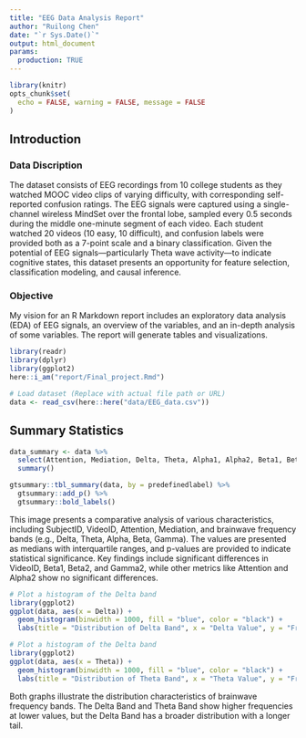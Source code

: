 ```yaml
---
title: "EEG Data Analysis Report"
author: "Ruilong Chen"
date: "`r Sys.Date()`"
output: html_document
params:
  production: TRUE
---
```


```r
library(knitr)
opts_chunk$set(
  echo = FALSE, warning = FALSE, message = FALSE
)
```

## Introduction

### Data Discription
The dataset consists of EEG recordings from 10 college students as they watched MOOC video clips of varying difficulty, with corresponding self-reported confusion ratings. The EEG signals were captured using a single-channel wireless MindSet over the frontal lobe, sampled every 0.5 seconds during the middle one-minute segment of each video. Each student watched 20 videos (10 easy, 10 difficult), and confusion labels were provided both as a 7-point scale and a binary classification. Given the potential of EEG signals—particularly Theta wave activity—to indicate cognitive states, this dataset presents an opportunity for feature selection, classification modeling, and causal inference. 

### Objective
My vision for an R Markdown report includes an exploratory data analysis (EDA) of EEG signals, an overview of the variables, and an in-depth analysis of some variables. The report will generate tables and visualizations.


```r
library(readr)
library(dplyr)
library(ggplot2)
here::i_am("report/Final_project.Rmd")

# Load dataset (Replace with actual file path or URL)
data <- read_csv(here::here("data/EEG_data.csv"))
```

## Summary Statistics


```r
data_summary <- data %>% 
  select(Attention, Mediation, Delta, Theta, Alpha1, Alpha2, Beta1, Beta2, Gamma1, Gamma2) %>% 
  summary()

gtsummary::tbl_summary(data, by = predefinedlabel) %>%
  gtsummary::add_p() %>%
  gtsummary::bold_labels()
```
This image presents a comparative analysis of various characteristics, including SubjectID, VideoID, Attention, Mediation, and brainwave frequency bands (e.g., Delta, Theta, Alpha, Beta, Gamma). The values are presented as medians with interquartile ranges, and p-values are provided to indicate statistical significance. Key findings include significant differences in VideoID, Beta1, Beta2, and Gamma2, while other metrics like Attention and Alpha2 show no significant differences.

```r
# Plot a histogram of the Delta band
library(ggplot2)
ggplot(data, aes(x = Delta)) + 
  geom_histogram(binwidth = 1000, fill = "blue", color = "black") +
  labs(title = "Distribution of Delta Band", x = "Delta Value", y = "Frequency")

```
```r
# Plot a histogram of the Delta band
library(ggplot2)
ggplot(data, aes(x = Theta)) + 
  geom_histogram(binwidth = 1000, fill = "blue", color = "black") +
  labs(title = "Distribution of Theta Band", x = "Theta Value", y = "Frequency")

```



Both graphs illustrate the distribution characteristics of brainwave frequency bands. The Delta Band and Theta Band show higher frequencies at lower values, but the Delta Band has a broader distribution with a longer tail.
